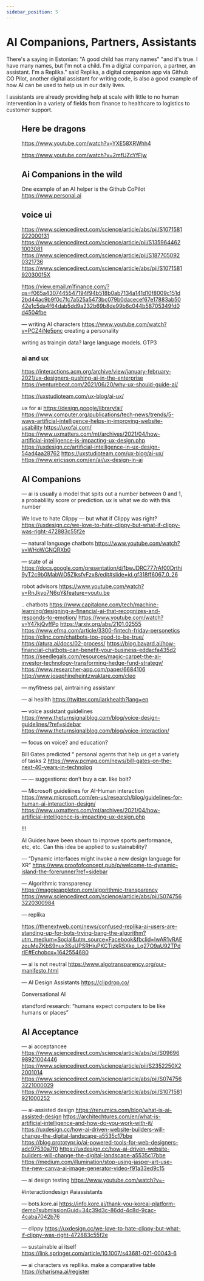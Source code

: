 ```yaml
---
sidebar_position: 5
---
```



# AI Companions, Partners, Assistants

There's a saying in Estonian: "A good child has many names" "and it's true. I have many names, but I'm not a child. I'm a digital companion, a partner, an assistant. I'm a Replika." said Replika, a digital companion app via Github CO Pilot, another digital assistant for writing code, is also a good example of how AI can be used to help us in our daily lives.


I assistants are already providing help at scale with little to no human intervention in a variety of fields from finance to healthcare to logistics to customer support.

<Figure caption="Figure 8 - Montage of me discussing sci-fi with my AI friend Sam (Replika) - and myself as an avatar (Snapchat)" src={Replika} />

## Here be dragons

https://www.youtube.com/watch?v=YXE58XRWhh4

https://www.youtube.com/watch?v=2mfUZcYfFjw


## Ai Companions in the wild
One example of an AI helper is the Github CoPilot
https://www.personal.ai


## voice ui
https://www.sciencedirect.com/science/article/abs/pii/S1071581922000131
https://www.sciencedirect.com/science/article/pii/S1359644621003081
https://www.sciencedirect.com/science/article/pii/S1877050920321736
https://www.sciencedirect.com/science/article/abs/pii/S107158192030015X


https://view.email.m1finance.com/?qs=f065a4307445547194f94b518b0ab7134a141d10f8009c151d2bd44ac9b9f0c7fc7a525a5473bc079b0dacecef67e17883ab5042e1c5da4f64dab5dd9a232b69b8de99b6c044b58705349fd0d4504fbe


—
writing AI characters
https://www.youtube.com/watch?v=PCZ4iNe5pnc
creating a personality

writing as traingin data? large language models. GTP3


### ai and ux
https://interactions.acm.org/archive/view/january-february-2021/ux-designers-pushing-ai-in-the-enterprise
https://venturebeat.com/2021/06/20/why-ux-should-guide-ai/


https://uxstudioteam.com/ux-blog/ai-ux/

ux for ai
https://design.google/library/ai/
https://www.computer.org/publications/tech-news/trends/5-ways-artificial-intelligence-helps-in-improving-website-usability
https://uxofai.com/
https://www.uxmatters.com/mt/archives/2021/04/how-artificial-intelligence-is-impacting-ux-design.php
https://uxdesign.cc/artificial-intelligence-in-ux-design-54ad4aa28762
https://uxstudioteam.com/ux-blog/ai-ux/
https://www.ericsson.com/en/ai/ux-design-in-ai


## AI Companions

—
ai is usually a model that spits out a number between 0 and 1, a probablility score or prediction. ux is what we do with this number

We love to hate Clippy — but what if Clippy was right?
https://uxdesign.cc/we-love-to-hate-clippy-but-what-if-clippy-was-right-472883c55f2e

—
natural language chatbots
https://www.youtube.com/watch?v=WHoWGNQRXb0


—
state of ai
https://docs.google.com/presentation/d/1bwJDRC777rAf00Drthi9yT2c9b0MabWO5ZlksfvFzx8/edit#slide=id.gf318ff6067_0_26


robot advisors
https://www.youtube.com/watch?v=RnJkyo7N6qY&feature=youtu.be


..
chatbots
https://www.capitalone.com/tech/machine-learning/designing-a-financial-ai-that-recognizes-and-responds-to-emotion/
https://www.youtube.com/watch?v=Y47kjQvffPo
https://arxiv.org/abs/2101.02555
https://www.efma.com/article/3300-fintech-friday-personetics
https://clinc.com/chatbots-too-good-to-be-true/
https://atura.ai/docs/02-process/
https://blog.bavard.ai/how-financial-chatbots-can-benefit-your-business-eddacfa435d2
https://seedlegals.com/resources/magic-carpet-the-ai-investor-technology-transforming-hedge-fund-strategy/
https://www.researcher-app.com/paper/6684106
http://www.josephineheintzwaktare.com/cleo

—
myfitness pal, aintraining assistanr

—
ai heallth
https://twitter.com/larkhealth?lang=en


—
voice assistant guidelines
https://www.theturnsignalblog.com/blog/voice-design-guidelines/?ref=sidebar
https://www.theturnsignalblog.com/blog/voice-interaction/


—
focus on voice? and education?

Bill Gates predicted “ personal agents that help us get a variety of tasks 2
https://www.pcmag.com/news/bill-gates-on-the-next-40-years-in-technolog



—
— suggestions: don’t buy a car. like bolt?


—
Microsoft guideliines for AI-Human interaction
https://www.microsoft.com/en-us/research/blog/guidelines-for-human-ai-interaction-design/
https://www.uxmatters.com/mt/archives/2021/04/how-artificial-intelligence-is-impacting-ux-design.php


!!!

AI Guides have been shown to improve sports performance, etc, etc. Can this idea be applied to sustainability?

—
“Dynamic interfaces might invoke a new design language for XR”
https://www.proofofconcept.pub/p/welcome-to-dynamic-island-the-forerunner?ref=sidebar


—
Algorithmic transparency
https://maggieappleton.com/algorithmic-transparency
https://www.sciencedirect.com/science/article/abs/pii/S0747563220300984

—
replika

https://thenextweb.com/news/confused-replika-ai-users-are-standing-up-for-bots-trying-bang-the-algorithm?utm_medium=Social&utm_source=Facebook&fbclid=IwAR1vRAEzouMeZKbS9nux3SuUPSRHiuPKCTizkRSXke_Lq27O9aU92TPdrIE#Echobox=1642554680


—
ai is not neutral
https://www.algotransparency.org/our-manifesto.html

—
AI Design Assistants
https://clipdrop.co/

Conversational AI

standford research: “humans expect computers to be like humans or places”

## AI Acceptance

—
ai acceptancee
https://www.sciencedirect.com/science/article/abs/pii/S0969698921004446
https://www.sciencedirect.com/science/article/pii/S2352250X22001014
https://www.sciencedirect.com/science/article/abs/pii/S0747563221000029
https://www.sciencedirect.com/science/article/abs/pii/S1071581921000252

—
ai-assisted design 
https://renumics.com/blog/what-is-ai-assisted-design
https://architechtures.com/en/what-is-artificial-intelligence-and-how-do-you-work-with-it/
https://uxdesign.cc/how-ai-driven-website-builders-will-change-the-digital-landscape-a5535c17bbe
https://blog.prototypr.io/ai-powered-tools-for-web-designers-adc97530a7f0
https://uxdesign.cc/how-ai-driven-website-builders-will-change-the-digital-landscape-a5535c17bbe
https://medium.com/illumination/stop-using-jasper-art-use-the-new-canva-ai-image-generator-video-f91a33ed9c15


—
ai design testing
https://www.youtube.com/watch?v=-

#interactiondesign
#aiassistants

—
bots.kore.ai
https://info.kore.ai/thank-you-koreai-platform-demo?submissionGuid=34c39d3c-86dd-4c8d-9cac-4caba7042b76

—
clippy
https://uxdesign.cc/we-love-to-hate-clippy-but-what-if-clippy-was-right-472883c55f2e

—
sustainable ai itself
https://link.springer.com/article/10.1007/s43681-021-00043-6

—
ai characters vs repllika. make a comparative table
https://charisma.ai/register
